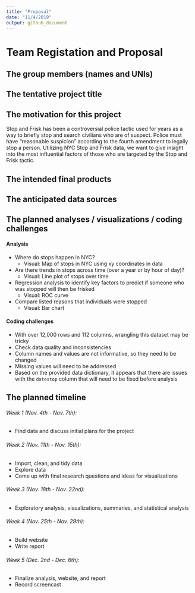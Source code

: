```yaml
---
title: "Proposal"
date: "11/4/2019"
output: github_document
---
```


# Team Registation and Proposal


## The group members (names and UNIs)



## The tentative project title 



## The motivation for this project

Stop and Frisk has been a controversial police tactic used for years as a way to briefly stop and search civilians who are of suspect. Police must have "reasonable suspicion" according to the fourth amendment to legally stop a person. Utilizing NYC Stop and Frisk data, we want to give insight into the most influential factors of those who are targeted by the Stop and Frisk tactic.

## The intended final products



## The anticipated data sources



## The planned analyses / visualizations / coding challenges

#### Analysis

* Where do stops happen in NYC?
  + Visual: Map of stops in NYC using xy coordinates in data
* Are there trends in stops across time (over a year or by hour of day)?
  + Visual: Line plot of stops over time
* Regression analysis to identify key factors to predict if someone who was stopped will then be frisked
  + Visual: ROC curve
* Compare listed reasons that individuals were stopped
  + Visual: Bar chart
  
#### Coding challenges

* With over 12,000 rows and 112 columns, wrangling this dataset may be tricky
* Check data quality and inconsistencies
* Column names and values are not informative, so they need to be changed
* Missing values will need to be addressed
* Based on the provided data dictionary, it appears that there are issues with the `datestop` column that will need to be fixed before analysis

## The planned timeline

###### Week 1 (Nov. 4th - Nov. 7th):
  * Find data and discuss initial plans for the project
  
###### Week 2 (Nov. 11th - Nov. 15th):
  * Import, clean, and tidy data
  * Explore data
  * Come up with final research questions and ideas for visualizations
  
###### Week 3 (Nov. 18th - Nov. 22nd):
  * Exploratory analysis, visualizations, summaries, and statistical analysis
  
###### Week 4 (Nov. 25th - Nov. 29th):
  * Build website
  * Write report
  
###### Week 5 (Dec. 2nd - Dec. 6th):
  * Finalize analysis, website, and report 
  * Record screencast
